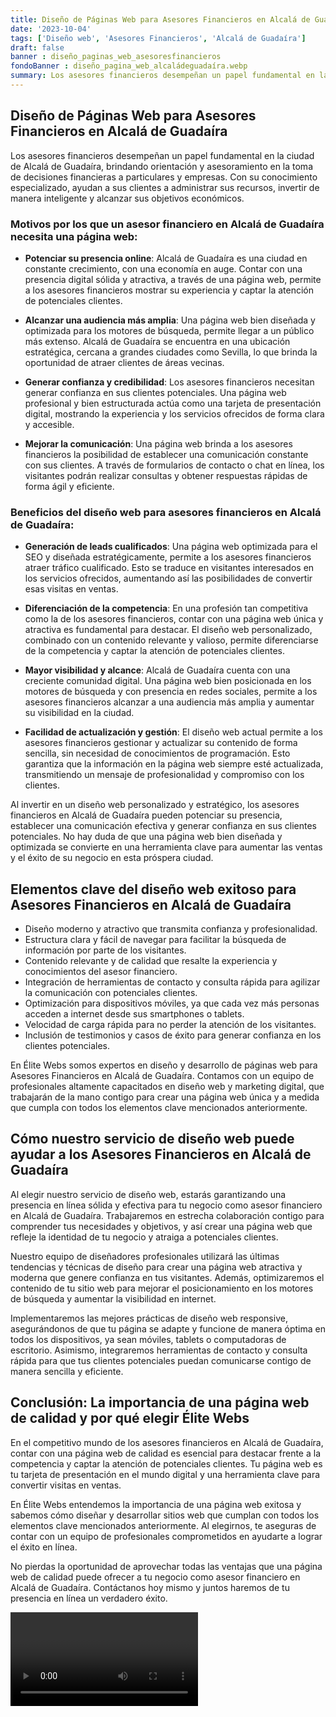 ```yaml
---
title: Diseño de Páginas Web para Asesores Financieros en Alcalá de Guadaíra
date: '2023-10-04'
tags: ['Diseño web', 'Asesores Financieros', 'Alcalá de Guadaíra']
draft: false
banner : diseño_paginas_web_asesoresfinancieros
fondoBanner : diseño_pagina_web_alcaládeguadaíra.webp
summary: Los asesores financieros desempeñan un papel fundamental en la ciudad de Alcalá de Guadaíra, brindando orientación y asesoramiento en la toma de decisiones financieras a particulares y empresas. Con su conocimiento especializado, ayudan a sus clientes a administrar sus recursos, invertir de manera inteligente y alcanzar sus objetivos económicos.
---
```


## Diseño de Páginas Web para Asesores Financieros en Alcalá de Guadaíra

Los asesores financieros desempeñan un papel fundamental en la ciudad de Alcalá de Guadaíra, brindando orientación y asesoramiento en la toma de decisiones financieras a particulares y empresas. Con su conocimiento especializado, ayudan a sus clientes a administrar sus recursos, invertir de manera inteligente y alcanzar sus objetivos económicos.

### Motivos por los que un asesor financiero en Alcalá de Guadaíra necesita una página web:

- **Potenciar su presencia online**: Alcalá de Guadaíra es una ciudad en constante crecimiento, con una economía en auge. Contar con una presencia digital sólida y atractiva, a través de una página web, permite a los asesores financieros mostrar su experiencia y captar la atención de potenciales clientes.

- **Alcanzar una audiencia más amplia**: Una página web bien diseñada y optimizada para los motores de búsqueda, permite llegar a un público más extenso. Alcalá de Guadaíra se encuentra en una ubicación estratégica, cercana a grandes ciudades como Sevilla, lo que brinda la oportunidad de atraer clientes de áreas vecinas.

- **Generar confianza y credibilidad**: Los asesores financieros necesitan generar confianza en sus clientes potenciales. Una página web profesional y bien estructurada actúa como una tarjeta de presentación digital, mostrando la experiencia y los servicios ofrecidos de forma clara y accesible.

- **Mejorar la comunicación**: Una página web brinda a los asesores financieros la posibilidad de establecer una comunicación constante con sus clientes. A través de formularios de contacto o chat en línea, los visitantes podrán realizar consultas y obtener respuestas rápidas de forma ágil y eficiente.

### Beneficios del diseño web para asesores financieros en Alcalá de Guadaíra:

- **Generación de leads cualificados**: Una página web optimizada para el SEO y diseñada estratégicamente, permite a los asesores financieros atraer tráfico cualificado. Esto se traduce en visitantes interesados en los servicios ofrecidos, aumentando así las posibilidades de convertir esas visitas en ventas.

- **Diferenciación de la competencia**: En una profesión tan competitiva como la de los asesores financieros, contar con una página web única y atractiva es fundamental para destacar. El diseño web personalizado, combinado con un contenido relevante y valioso, permite diferenciarse de la competencia y captar la atención de potenciales clientes.

- **Mayor visibilidad y alcance**: Alcalá de Guadaíra cuenta con una creciente comunidad digital. Una página web bien posicionada en los motores de búsqueda y con presencia en redes sociales, permite a los asesores financieros alcanzar a una audiencia más amplia y aumentar su visibilidad en la ciudad.

- **Facilidad de actualización y gestión**: El diseño web actual permite a los asesores financieros gestionar y actualizar su contenido de forma sencilla, sin necesidad de conocimientos de programación. Esto garantiza que la información en la página web siempre esté actualizada, transmitiendo un mensaje de profesionalidad y compromiso con los clientes.

Al invertir en un diseño web personalizado y estratégico, los asesores financieros en Alcalá de Guadaíra pueden potenciar su presencia, establecer una comunicación efectiva y generar confianza en sus clientes potenciales. No hay duda de que una página web bien diseñada y optimizada se convierte en una herramienta clave para aumentar las ventas y el éxito de su negocio en esta próspera ciudad.

<GifSeo />

<Cta />

## Elementos clave del diseño web exitoso para Asesores Financieros en Alcalá de Guadaíra

- Diseño moderno y atractivo que transmita confianza y profesionalidad.
- Estructura clara y fácil de navegar para facilitar la búsqueda de información por parte de los visitantes.
- Contenido relevante y de calidad que resalte la experiencia y conocimientos del asesor financiero.
- Integración de herramientas de contacto y consulta rápida para agilizar la comunicación con potenciales clientes.
- Optimización para dispositivos móviles, ya que cada vez más personas acceden a internet desde sus smartphones o tablets.
- Velocidad de carga rápida para no perder la atención de los visitantes.
- Inclusión de testimonios y casos de éxito para generar confianza en los clientes potenciales.

En Élite Webs somos expertos en diseño y desarrollo de páginas web para Asesores Financieros en Alcalá de Guadaíra. Contamos con un equipo de profesionales altamente capacitados en diseño web y marketing digital, que trabajarán de la mano contigo para crear una página web única y a medida que cumpla con todos los elementos clave mencionados anteriormente.

## Cómo nuestro servicio de diseño web puede ayudar a los Asesores Financieros en Alcalá de Guadaíra

Al elegir nuestro servicio de diseño web, estarás garantizando una presencia en línea sólida y efectiva para tu negocio como asesor financiero en Alcalá de Guadaíra. Trabajaremos en estrecha colaboración contigo para comprender tus necesidades y objetivos, y así crear una página web que refleje la identidad de tu negocio y atraiga a potenciales clientes.

Nuestro equipo de diseñadores profesionales utilizará las últimas tendencias y técnicas de diseño para crear una página web atractiva y moderna que genere confianza en tus visitantes. Además, optimizaremos el contenido de tu sitio web para mejorar el posicionamiento en los motores de búsqueda y aumentar la visibilidad en internet.

Implementaremos las mejores prácticas de diseño web responsive, asegurándonos de que tu página se adapte y funcione de manera óptima en todos los dispositivos, ya sean móviles, tablets o computadoras de escritorio. Asimismo, integraremos herramientas de contacto y consulta rápida para que tus clientes potenciales puedan comunicarse contigo de manera sencilla y eficiente.

## Conclusión: La importancia de una página web de calidad y por qué elegir Élite Webs

En el competitivo mundo de los asesores financieros en Alcalá de Guadaíra, contar con una página web de calidad es esencial para destacar frente a la competencia y captar la atención de potenciales clientes. Tu página web es tu tarjeta de presentación en el mundo digital y una herramienta clave para convertir visitas en ventas.

En Élite Webs entendemos la importancia de una página web exitosa y sabemos cómo diseñar y desarrollar sitios web que cumplan con todos los elementos clave mencionados anteriormente. Al elegirnos, te aseguras de contar con un equipo de profesionales comprometidos en ayudarte a lograr el éxito en línea.

No pierdas la oportunidad de aprovechar todas las ventajas que una página web de calidad puede ofrecer a tu negocio como asesor financiero en Alcalá de Guadaíra. Contáctanos hoy mismo y juntos haremos de tu presencia en línea un verdadero éxito.

<Video />

<CtaBot job='Asesores Financieros' city='Alcalá de Guadaíra'/>

<Gmaps query='Alcalá de Guadaíra+españa+maps' />